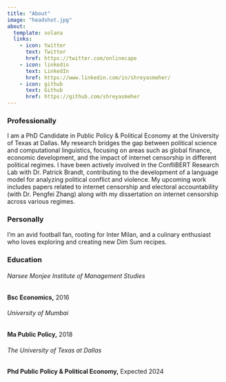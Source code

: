 ```yaml
---
title: "About"
image: "headshot.jpg"
about:
  template: solana
  links:
    - icon: twitter
      text: Twitter
      href: https://twitter.com/onlinecape
    - icon: linkedin
      text: LinkedIn
      href: https://www.linkedin.com/in/shreyasmeher/
    - icon: github
      text: Github
      href: https://github.com/shreyasmeher
---
```

### Professionally

I am a PhD Candidate in Public Policy & Political Economy at the University of Texas at Dallas. My research bridges the gap between political science and computational linguistics, focusing on areas such as global finance, economic development, and the impact of internet censorship in different political regimes. I have been actively involved in the ConfliBERT Research Lab with Dr. Patrick Brandt, contributing to the development of a language model for analyzing political conflict and violence. My upcoming work includes papers related to internet censorship and electoral accountability (with Dr. Pengfei Zhang) along with my dissertation on internet censorship across various regimes. 

### Personally

I'm an avid football fan, rooting for Inter Milan, and a culinary enthusiast who loves exploring and creating new Dim Sum recipes.

### Education

###### Narsee Monjee Institute of Management Studies
**Bsc Economics,** 2016

###### University of Mumbai
**Ma Public Policy,** 2018

###### The University of Texas at Dallas
**Phd Public Policy & Political Economy,** Expected 2024

